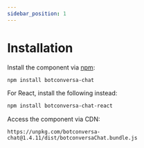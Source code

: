 ```yaml
---
sidebar_position: 1
---
```


# Installation

Install the component via [npm](https://www.npmjs.com/):

```bash
npm install botconversa-chat
```

For React, install the following instead: <br />

```bash
npm install botconversa-chat-react
```

Access the component via CDN:

```
https://unpkg.com/botconversa-chat@1.4.11/dist/botconversaChat.bundle.js
```
